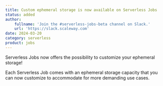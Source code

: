 ```yaml
---
title: Custom ephemeral storage is now available on Serverless Jobs
status: added
author:
    fullname: 'Join the #serverless-jobs-beta channel on Slack.'
    url: 'https://slack.scaleway.com'
date: 2024-03-20
category: serverless
product: jobs
---
```


Serverless Jobs now offers the possibility to customize your ephemeral storage! 

Each Serverless Job comes with an ephemeral storage capacity that you can now customize to accommodate for more demanding use cases.

